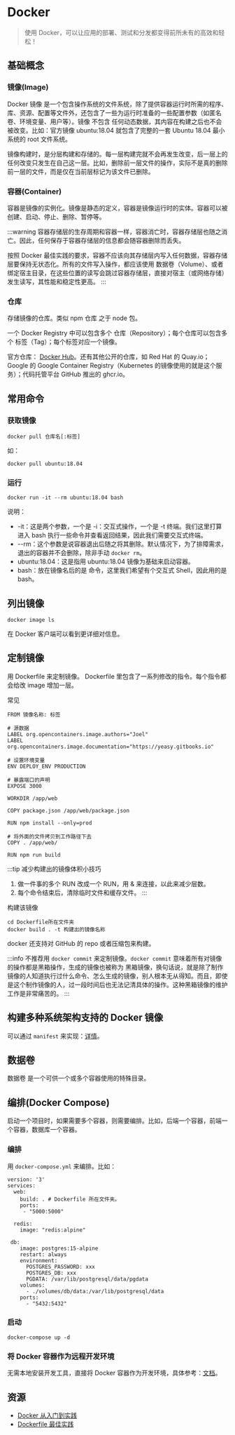 # Docker
> 使用 Docker，可以让应用的部署、测试和分发都变得前所未有的高效和轻松！

## 基础概念
### 镜像(Image)
Docker 镜像 是一个包含操作系统的文件系统，除了提供容器运行时所需的程序、库、资源、配置等文件外，还包含了一些为运行时准备的一些配置参数（如匿名卷、环境变量、用户等）。镜像 不包含 任何动态数据，其内容在构建之后也不会被改变。比如：官方镜像 ubuntu:18.04 就包含了完整的一套 Ubuntu 18.04 最小系统的 root 文件系统。

镜像构建时，是分层构建和存储的。每一层构建完就不会再发生改变，后一层上的任何改变只发生在自己这一层。比如，删除前一层文件的操作，实际不是真的删除前一层的文件，而是仅在当前层标记为该文件已删除。

### 容器(Container)
容器是镜像的实例化。镜像是静态的定义，容器是镜像运行时的实体。容器可以被创建、启动、停止、删除、暂停等。

:::warning
容器存储层的生存周期和容器一样，容器消亡时，容器存储层也随之消亡。因此，任何保存于容器存储层的信息都会随容器删除而丢失。

按照 Docker 最佳实践的要求，容器不应该向其存储层内写入任何数据，容器存储层要保持无状态化。所有的文件写入操作，都应该使用 数据卷（Volume）、或者 绑定宿主目录，在这些位置的读写会跳过容器存储层，直接对宿主（或网络存储）发生读写，其性能和稳定性更高。
:::

### 仓库
存储镜像的仓库。类似 npm 仓库 之于 node 包。

一个 Docker Registry 中可以包含多个 仓库（Repository）；每个仓库可以包含多个 标签（Tag）；每个标签对应一个镜像。

官方仓库： [Docker Hub](https://hub.docker.com/)。还有其他公开的仓库，如 Red Hat 的 Quay.io；Google 的 Google Container Registry（Kubernetes 的镜像使用的就是这个服务）；代码托管平台 GitHub 推出的 ghcr.io。

## 常用命令
### 获取镜像
```
docker pull 仓库名[:标签]
```

如：
```
docker pull ubuntu:18.04
```

### 运行
```
docker run -it --rm ubuntu:18.04 bash
```

说明：
* -it：这是两个参数，一个是 -i：交互式操作，一个是 -t 终端。我们这里打算进入 bash 执行一些命令并查看返回结果，因此我们需要交互式终端。
* --rm：这个参数是说容器退出后随之将其删除。默认情况下，为了排障需求，退出的容器并不会删除，除非手动 `docker rm`。
* ubuntu:18.04：这是指用 ubuntu:18.04 镜像为基础来启动容器。
* bash：放在镜像名后的是 命令，这里我们希望有个交互式 Shell，因此用的是 bash。

## 列出镜像
```
docker image ls
```

在 Docker 客户端可以看到更详细对信息。

## 定制镜像
用 Dockerfile 来定制镜像。 Dockerfile 里包含了一系列修改的指令。每个指令都会给改 image 增加一层。

常见
```
FROM 镜像名称: 标签

# 源数据
LABEL org.opencontainers.image.authors="Joel"
LABEL org.opencontainers.image.documentation="https://yeasy.gitbooks.io"

# 设置环境变量
ENV DEPLOY_ENV PRODUCTION

# 暴露端口的声明
EXPOSE 3000

WORKDIR /app/web

COPY package.json /app/web/package.json

RUN npm install --only=prod

# 将外面的文件拷贝到工作路径下去
COPY . /app/web/

RUN npm run build 
```

:::tip
减少构建出的镜像体积小技巧
1. 做一件事的多个 RUN 改成一个 RUN，用 & 来连接，以此来减少层数。
2. 每个命令结束后，清除临时文件和缓存文件。
:::

构建该镜像
```
cd Dockerfile所在文件夹
docker build . -t 构建出的镜像名称
```

docker 还支持对 GitHub 的 repo 或者压缩包来构建。


:::info
不推荐用 `docker commit` 来定制镜像。`docker commit` 意味着所有对镜像的操作都是黑箱操作，生成的镜像也被称为 黑箱镜像，换句话说，就是除了制作镜像的人知道执行过什么命令、怎么生成的镜像，别人根本无从得知。而且，即使是这个制作镜像的人，过一段时间后也无法记清具体的操作。这种黑箱镜像的维护工作是非常痛苦的。
:::

## 构建多种系统架构支持的 Docker 镜像
可以通过 `manifest` 来实现：[详情](https://yeasy.gitbook.io/docker_practice/image/manifest)。

## 数据卷
数据卷 是一个可供一个或多个容器使用的特殊目录。

## 编排(Docker Compose)
启动一个项目时，如果需要多个容器，则需要编排。比如，后端一个容器，前端一个容器，数据库一个容器。

### 编排
用 `docker-compose.yml` 来编排。比如：

```
version: '3'
services:
  web:
    build: . # Dockerfile 所在文件夹。
    ports:
     - "5000:5000"

  redis:
    image: "redis:alpine"

 db:
    image: postgres:15-alpine
    restart: always
    environment:
      POSTGRES_PASSWORD: xxx
      POSTGRES_DB: xxx
      PGDATA: /var/lib/postgresql/data/pgdata
    volumes:
      - ./volumes/db/data:/var/lib/postgresql/data
    ports:
      - "5432:5432"
```

### 启动
```
docker-compose up -d
```

### 将 Docker 容器作为远程开发环境
无需本地安装开发工具，直接将 Docker 容器作为开发环境，具体参考：[文档](https://code.visualstudio.com/docs/devcontainers/containers)。

## 资源
* [Docker 从入门到实践](https://yeasy.gitbook.io/docker_practice/)
* [Dockerfile 最佳实践](https://yeasy.gitbook.io/docker_practice/appendix/best_practices)